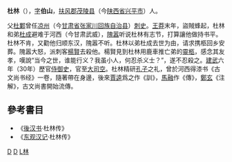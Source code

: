 {{Otheruses|杜林|other=同名或類似名的其它條目描述}}
'''杜林'''（{{bd|?||?|}}），[[表字|字]]'''伯山'''，[[扶风郡|扶风郡]][[茂陵县|茂陵县]]（今[[陕西省|陕西省]][[兴平市|兴平市]]）人。

父[[杜鄴|杜鄴]]曾任[[凉州|凉州]]（今[[甘肃省|甘肃省]][[张家川回族自治县|张家川回族自治县]]）[[刺史|刺史]]。[[王莽|王莽]]末年，盜賊蜂起，杜林和弟[[杜成|杜成]]避难于河西（今甘肃武威），[[隗嚣|隗嚣]]听说杜林有志节，打算讓他做持书平。杜林不肯，又勸他归顺东汉，隗嚣不听。杜林以弟杜成去世为由，请求携柩回乡安葬。隗嚣大怒，派刺客[[楊賢|楊賢]]去殺他。楊賢見到杜林用鹿車推亡弟的[[靈柩|靈柩]]，感念其友孝，嘆說“当今之世，谁能行义？我虽小人，何忍杀义士？”，遂不忍殺之。[[建武_(东汉)|建武]]六年（30年）歷官[[侍御史|侍御史]]，官至[[大司空|大司空]]。杜林精研[[孔子|孔子]]之礼，曾於河西得漆书《古文尚书经》一卷，隨著帶在身邊，後來[[賈逵|賈逵]]爲之作《訓》，[[馬融|馬融]]作《傳》，[[鄭玄|鄭玄]]《注解》，古文尚書開始流傳。

==參考書目==
*《[[後汉书|後汉书]]·杜林传》
*《[[东观汉记|东观汉记]]·杜林传》

{{東漢大司空司空}}
[[Category:东汉大司空|D]]
[[Category:兴平人|D]]
[[Category:杜姓|L林]]